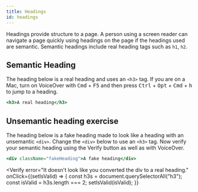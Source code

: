 ```yaml
---
title: Headings
id: headings
---
```



Headings provide structure to a page. A person using a screen reader can
navigate a page quickly using headings on the page if the headings used are
semantic. Semantic headings include real heading tags such as `h1`, `h2`.

## Semantic Heading

The heading below is a real heading and uses an `<h3>` tag. If you are on a Mac, turn on VoiceOver with <kbd>Cmd</kbd> + <kbd>F5</kbd> and then press <kbd>Ctrl</kbd> + <kbd>Opt</kbd> + <kbd>Cmd</kbd> + <kbd>h</kbd> to jump to a heading.

```jsx live
<h3>A real heading</h3>
```

## Unsemantic heading exercise

The heading below is a fake heading made to look like a heading with an unsemantic `<div>`. Change the `<div>` below to use an `<h3>` tag. Now verify your semantic heading using the Verify button as well as with VoiceOver.

```jsx live
<div className="fakeHeading">A fake heading</div>
```

<Verify
  error="It doesn't look like you converted the div to a real heading."
  onClick={(setIsValid) => {
    const h3s = document.querySelectorAll("h3");
    const isValid = h3s.length === 2;
    setIsValid(isValid);
  }}
></Verify>
